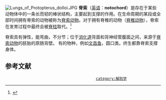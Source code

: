 [[File:Lungs_of_Protopterus_dolloi.JPG|thumb]]
'''脊索'''（[[英语|英语]]：'''notochord'''）是存在于某些动物体中的一条长而韧的棒状结构，主要起到支撑的作用。在生命周期的某段或全部时间拥有脊索的动物被称为[[脊索动物|脊索动物]]。对于拥有脊椎的动物（[[脊椎动物|脊椎动物]]），脊索在发育过程中最终会被[[脊椎|脊柱]]取代。<ref>{{cite book|author1=李宏|title=动物与海洋（海洋与科技探索之旅 ）|date=2013-12-11|publisher=青苹果数据中心}}</ref>

脊索具有弹性，能弯曲，不分节；位于[[消化道|消化道]]背面和背神经管腹面之间，来源于[[脊索动物|脊索动物]]的胚胎的原肠背壁。 有的物种，例如[[文昌鱼|文昌鱼]]，圆口类。终生都靠脊索支撑身体。

==参考文献==
{{reflist}}

                                          [[category:解剖学|category:解剖学]]